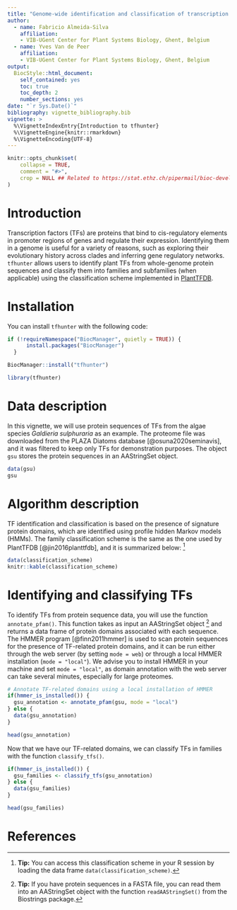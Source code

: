 ```yaml
---
title: "Genome-wide identification and classification of transcription factors in plant genomes"
author: 
  - name: Fabricio Almeida-Silva
    affiliation:
    - VIB-UGent Center for Plant Systems Biology, Ghent, Belgium
  - name: Yves Van de Peer
    affiliation:
    - VIB-UGent Center for Plant Systems Biology, Ghent, Belgium
output: 
  BiocStyle::html_document:
    self_contained: yes
    toc: true
    toc_depth: 2
    number_sections: yes
date: "`r Sys.Date()`"
bibliography: vignette_bibliography.bib
vignette: >
  %\VignetteIndexEntry{Introduction to tfhunter}
  %\VignetteEngine{knitr::rmarkdown}
  %\VignetteEncoding{UTF-8}  
---
```


```r
knitr::opts_chunk$set(
    collapse = TRUE,
    comment = "#>",
    crop = NULL ## Related to https://stat.ethz.ch/pipermail/bioc-devel/2020-April/016656.html
)
```


# Introduction

Transcription factors (TFs) are proteins that bind to cis-regulatory elements 
in promoter regions of genes and regulate their expression. 
Identifying them in a genome is useful for a variety of reasons, such as 
exploring their evolutionary history across clades and inferring 
gene regulatory networks. `tfhunter` allows users to identify plant TFs 
from whole-genome protein sequences and classify them into families 
and subfamilies (when applicable) using the classification scheme
implemented in [PlantTFDB](http://planttfdb.gao-lab.org/).

# Installation

You can install `tfhunter` with the following code:

```r
if (!requireNamespace("BiocManager", quietly = TRUE)) {
      install.packages("BiocManager")
  }

BiocManager::install("tfhunter")
```

```r
library(tfhunter)
```

# Data description

In this vignette, we will use protein sequences of TFs from the algae species *Galdieria sulphuraria* as an example. The proteome file was downloaded from the PLAZA Diatoms database [@osuna2020seminavis], and it was filtered to keep only TFs for demonstration purposes. The object `gsu` stores the protein sequences in an AAStringSet object.

```r
data(gsu)
gsu
```


# Algorithm description

TF identification and classification is based on the presence of signature protein domains, which are identified using profile hidden Markov models (HMMs). The family classification scheme is the same as the one used by PlantTFDB [@jin2016planttfdb], and it is summarized below: [^1]

```r
data(classification_scheme)
knitr::kable(classification_scheme)
```


[^1]: **Tip:** You can access this classification scheme in your R session by loading the data frame `data(classification_scheme)`.

# Identifying and classifying TFs

To identify TFs from protein sequence data, you will use the function `annotate_pfam()`. This function takes as input an AAStringSet object [^2] and returns a data frame of protein domains associated with each sequence. The HMMER program [@finn2011hmmer] is used to scan protein sequences for the presence of TF-related protein domains, and it can be run either through the web server (by setting `mode = web`) or through a local HMMER installation (`mode = "local"`). We advise you to install HMMER in your machine and set `mode = "local"`, as domain annotation with the web server can take several minutes, especially for large proteomes.

[^2]: **Tip:** If you have protein sequences in a FASTA file, you can read them into an AAStringSet object with the function `readAAStringSet()` from the Biostrings package.

```r
# Annotate TF-related domains using a local installation of HMMER
if(hmmer_is_installed()) {
  gsu_annotation <- annotate_pfam(gsu, mode = "local")
} else {
  data(gsu_annotation)
}

head(gsu_annotation)
```

Now that we have our TF-related domains, we can classify TFs in families with the function `classify_tfs()`.

```r
if(hmmer_is_installed()) {
  gsu_families <- classify_tfs(gsu_annotation)
} else {
  data(gsu_families)
}

head(gsu_families)
```


# References

